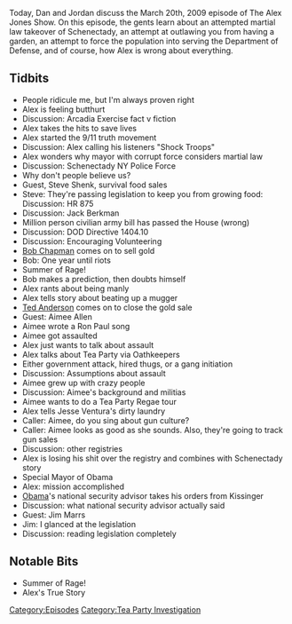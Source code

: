 {{DEFAULTSORT:
    #_EPISODE_0224:March 20, 2009
}}{{Episode
    | title           = March 20, 2009
    | caption         = Listen to this episode on [https://knowledgefight.libsyn.com/knowledge-fight-march-20-2009 Libsyn] [https://open.spotify.com/episode/5Po95TE03HmN3D7JTvmoms Spotify], Read the [[Transcript/224: March 20, 2009|Unofficial Transcript]]
    | episodeNumber   = 224
    | length          = 01:50:31
    | airDate         = November 2, 2018
    | coverageDate    = March 20, 2009
    | episodeType     = [[:Category:Tea Party Investigation|Tea Party Investigation]]
    | appearance      = [[Steve Shenk]], [[Jack Berkman]], [[Bob Chapman]], [[Ted Anderson]], [[Aimee Allen]], [[Jesse Ventura]]
    | oocDrop         = I am an animal, I am vicious!
    | previousEpisode = [[223: A Progressive Space Diplomat]]
    | nextEpisode     = [[225: November 2, 2018]]
}}

{{Stub}}

Today, Dan and Jordan discuss the March 20th, 2009 episode of The Alex Jones Show. On this episode, the gents learn about an attempted martial law takeover of Schenectady, an attempt at outlawing you from having a garden, an attempt to force the population into serving the Department of Defense, and of course, how Alex is wrong about everything.

==Tidbits==

*People ridicule me, but I'm always proven right
*Alex is feeling butthurt
*Discussion: Arcadia Exercise fact v fiction
*Alex takes the hits to save lives
*Alex started the 9/11 truth movement
*Discussion: Alex calling his listeners "Shock Troops"
*Alex wonders why mayor with corrupt force considers martial law
*Discussion: Schenectady NY Police Force
*Why don't people believe us?
*Guest, Steve Shenk, survival food sales
*Steve: They're passing legislation to keep you from growing food: Discussion: HR 875
*Discussion: Jack Berkman
*Million person civilian army bill has passed the House (wrong)
*Discussion: DOD Directive 1404.10
*Discussion: Encouraging Volunteering
*[[Bob Chapman]] comes on to sell gold
*Bob: One year until riots
*Summer of Rage!
*Bob makes a prediction, then doubts himself
*Alex rants about being manly
*Alex tells story about beating up a mugger
*[[Ted Anderson]] comes on to close the gold sale
*Guest: Aimee Allen
*Aimee wrote a Ron Paul song
*Aimee got assaulted
*Alex just wants to talk about assault
*Alex talks about Tea Party via Oathkeepers
*Either government attack, hired thugs, or a gang initiation
*Discussion: Assumptions about assault
*Aimee grew up with crazy people
*Discussion: Aimee's background and militias
*Aimee wants to do a Tea Party Regae tour
*Alex tells Jesse Ventura's dirty laundry
*Caller: Aimee, do you sing about gun culture?
*Caller: Aimee looks as good as she sounds. Also, they're going to track gun sales
*Discussion: other registries
*Alex is losing his shit over the registry and combines with Schenectady story
*Special Mayor of Obama
*Alex: mission accomplished
*[[Barack Obama|Obama]]'s national security advisor takes his orders from Kissinger
*Discussion: what national security advisor actually said
*Guest: Jim Marrs
*Jim: I glanced at the legislation
*Discussion: reading legislation completely

==Notable Bits==

*Summer of Rage!
*Alex's True Story

[[Category:Episodes]]
[[Category:Tea Party Investigation]]
